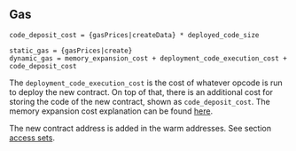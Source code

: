 ## Gas

    code_deposit_cost = {gasPrices|createData} * deployed_code_size

    static_gas = {gasPrices|create}
    dynamic_gas = memory_expansion_cost + deployment_code_execution_cost + code_deposit_cost

The `deployment_code_execution_cost` is the cost of whatever opcode is run to deploy the new contract.
On top of that, there is an additional cost for storing the code of the new contract, shown as `code_deposit_cost`.
The memory expansion cost explanation can be found [here](/about).

The new contract address is added in the warm addresses. See section [access sets](/about).
